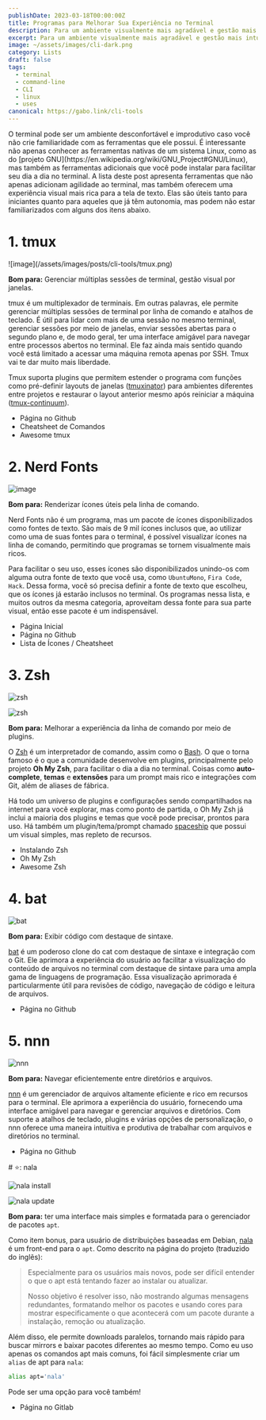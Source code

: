 ```yaml
---
publishDate: 2023-03-18T00:00:00Z
title: Programas para Melhorar Sua Experiência no Terminal
description: Para um ambiente visualmente mais agradável e gestão mais intuitiva.
excerpt: Para um ambiente visualmente mais agradável e gestão mais intuitiva.
image: ~/assets/images/cli-dark.png
category: Lists
draft: false
tags:
  - terminal
  - command-line
  - CLI
  - linux
  - uses
canonical: https://gabo.link/cli-tools
---
```




<p class="px-6">O terminal pode ser um ambiente desconfortável e improdutivo caso você não crie familiaridade com as ferramentas que ele possui. É interessante não apenas conhecer as ferramentas nativas de um sistema Linux, como as do [projeto GNU](https://en.wikipedia.org/wiki/GNU_Project#GNU/Linux), mas também as ferramentas adicionais que você pode instalar para facilitar seu dia a dia no terminal. A lista deste post apresenta ferramentas que não apenas adicionam agilidade ao terminal, mas também oferecem uma experiência visual mais rica para a tela de texto. Elas são úteis tanto para iniciantes quanto para aqueles que já têm autonomia, mas podem não estar familiarizados com alguns dos itens abaixo.</p>
  
<ListItem>

# 1. tmux

<Slider>
  ![image](/assets/images/posts/cli-tools/tmux.png)
  <VideoFrame id="Yl7NFenTgIo" />
</Slider>

**Bom para:** Gerenciar múltiplas sessões de terminal, gestão visual por janelas.

tmux é um multiplexador de terminais. Em outras palavras, ele permite gerenciar múltiplas sessões de terminal por linha de comando e atalhos de teclado. É útil para lidar com mais de uma sessão no mesmo terminal, gerenciar sessões por meio de janelas, enviar sessões abertas para o segundo plano e, de modo geral, ter uma interface amigável para navegar entre processos abertos no terminal. Ele faz ainda mais sentido quando você está limitado a acessar uma máquina remota apenas por SSH. Tmux vai te dar muito mais liberdade.

Tmux suporta plugins que permitem estender o programa com funções como pré-definir layouts de janelas ([tmuxinator](https://github.com/tmuxinator/tmuxinator)) para ambientes diferentes entre projetos e restaurar o layout anterior mesmo após reiniciar a máquina ([tmux-continuum](https://github.com/tmux-plugins/tmux-continuum)).

- <ExternalLink href="https://github.com/tmux/tmux/wiki">Página no Github</ExternalLink>
- <ExternalLink href="https://tmuxcheatsheet.com/" variant="secondary">
    Cheatsheet de Comandos
  </ExternalLink>
- <ExternalLink href="https://github.com/rothgar/awesome-tmux" variant="secondary">
    Awesome tmux
  </ExternalLink>

</ListItem>

<ListItem>

# 2. Nerd Fonts

![image](/assets/images/posts/cli-tools/nerd-fonts-list.svg)

**Bom para:** Renderizar ícones úteis pela linha de comando.

Nerd Fonts não é um programa, mas um pacote de ícones disponibilizados como fontes de texto. São mais de 9 mil ícones inclusos que, ao utilizar como uma de suas fontes para o terminal, é possível visualizar ícones na linha de comando, permitindo que programas se tornem visualmente mais ricos.

Para facilitar o seu uso, esses ícones são disponibilizados unindo-os com alguma outra fonte de texto que você usa, como `UbuntuMono`, `Fira Code`, `Hack`. Dessa forma, você só precisa definir a fonte de texto que escolheu, que os ícones já estarão inclusos no terminal. Os programas nessa lista, e muitos outros da mesma categoria, aproveitam dessa fonte para sua parte visual, então esse pacote é um indispensável.

- <ExternalLink href="https://www.nerdfonts.com/">Página Inicial</ExternalLink>
- <ExternalLink href="https://github.com/ryanoasis/nerd-fonts" variant="secondary">
    Página no Github
  </ExternalLink>
- <ExternalLink href="https://www.nerdfonts.com/cheat-sheet" variant="secondary">
    Lista de Ícones / Cheatsheet
  </ExternalLink>

</ListItem>

<ListItem>

# 3. Zsh

<Slider>

![zsh](/assets/images/posts/cli-tools/zsh-2.png)

![zsh](/assets/images/posts/cli-tools/zsh.png)

</Slider>

**Bom para:** Melhorar a experiência da linha de comando por meio de plugins.

O [Zsh](https://zsh.org) é um interpretador de comando, assim como o [Bash](https://w.wiki/PoJ). O que o torna famoso é o que a comunidade desenvolve em plugins, principalmente pelo projeto **Oh My Zsh**, para facilitar o dia a dia no terminal. Coisas como **auto-complete**, **temas** e **extensões** para um prompt mais rico e integrações com Git, além de aliases de fábrica.

Há todo um universo de plugins e configurações sendo compartilhados na internet para você explorar, mas como ponto de partida, o Oh My Zsh já inclui a maioria dos plugins e temas que você pode precisar, prontos para uso. Há também um plugin/tema/prompt chamado [spaceship](https://spaceship-prompt.sh) que possui um visual simples, mas repleto de recursos.

- <ExternalLink href="https://github.com/ohmyzsh/ohmyzsh/wiki/Installing-ZSH">Instalando Zsh</ExternalLink>
- <ExternalLink href="https://ohmyz.sh/" variation="secondary">
    Oh My Zsh
  </ExternalLink>
- <ExternalLink href="https://github.com/unixorn/awesome-zsh-plugins" variant="secondary">
    Awesome Zsh
  </ExternalLink>

</ListItem>

<ListItem>

# 4. bat

![bat](/assets/images/posts/cli-tools/bat.png)

**Bom para:** Exibir código com destaque de sintaxe.

[bat](https://github.com/sharkdp/bat) é um poderoso clone do cat com destaque de sintaxe e integração com o Git. Ele aprimora a experiência do usuário ao facilitar a visualização do conteúdo de arquivos no terminal com destaque de sintaxe para uma ampla gama de linguagens de programação. Essa visualização aprimorada é particularmente útil para revisões de código, navegação de código e leitura de arquivos.

- <ExternalLink href="https://github.com/sharkdp/bat">Página no Github</ExternalLink>

</ListItem>

<ListItem>

# 5. nnn

![nnn](/assets/images/posts/cli-tools/nnn.gif)

**Bom para:** Navegar eficientemente entre diretórios e arquivos.

[nnn](https://github.com/jarun/nnn) é um gerenciador de arquivos altamente eficiente e rico em recursos para o terminal. Ele aprimora a experiência do usuário, fornecendo uma interface amigável para navegar e gerenciar arquivos e diretórios. Com suporte a atalhos de teclado, plugins e várias opções de personalização, o nnn oferece uma maneira intuitiva e produtiva de trabalhar com arquivos e diretórios no terminal.

- <ExternalLink href="https://github.com/jarun/nnn">Página no Github</ExternalLink>

</ListItem>

<ListItem>
# ⭐: nala

<Slider>

![nala install](/assets/images/posts/cli-tools/nala-install.png)

![nala update](/assets/images/posts/cli-tools/nala-update.png)

</Slider>

**Bom para:** ter uma interface mais simples e formatada para o gerenciador de pacotes `apt`.

Como item bonus, para usuário de distribuições baseadas em Debian, [nala](https://gitlab.com/volian/nala) é um front-end para o `apt`. Como descrito na página do projeto (traduzido do inglẽs):

> Especialmente para os usuários mais novos, pode ser difícil entender o que o apt está tentando fazer ao instalar ou atualizar.
>
> Nosso objetivo é resolver isso, não mostrando algumas mensagens redundantes, formatando melhor os pacotes e usando cores para
> mostrar especificamente o que acontecerá com um pacote durante a instalação, remoção ou atualização.

Além disso, ele permite downloads paralelos, tornando mais rápido para buscar mirrors e baixar pacotes diferentes ao mesmo tempo. Como eu uso apenas os comandos apt mais comuns, foi fácil simplesmente criar um `alias` de apt para `nala`:

```bash
alias apt='nala'
```

Pode ser uma opção para você também!

- <ExternalLink href="https://gitlab.com/volian/nala">Página no Gitlab</ExternalLink>

</ListItem>
